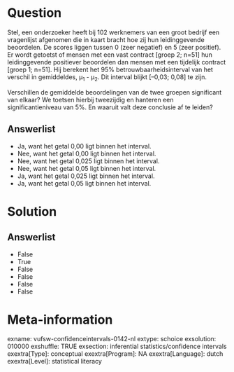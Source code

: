 Question
========
Stel, een onderzoeker heeft bij 102 werknemers van een groot bedrijf een
vragenlijst afgenomen die in kaart bracht hoe zij hun leidinggevende
beoordelen. De scores liggen tussen 0 (zeer negatief) en 5 (zeer
positief). Er wordt getoetst of mensen met een vast contract \[groep 2;
n=51\] hun leidinggevende positiever beoordelen dan mensen met een
tijdelijk contract \[groep 1; n=51\]. Hij berekent het 95%
betrouwbaarheidsinterval van het verschil in gemiddeldes,
µ<sub>1</sub> - µ<sub>2</sub>. Dit interval blijkt \[–0,03; 0,08\] te
zijn.  
  
Verschillen de gemiddelde beoordelingen van de twee groepen significant
van elkaar? We toetsen hierbij tweezijdig en hanteren een
significantieniveau van 5%. En waaruit valt deze conclusie af te leiden?

Answerlist
----------
* Ja, want het getal 0,00 ligt binnen het interval.
* Nee, want het getal 0,00 ligt binnen het interval.
* Nee, want het getal 0,025 ligt binnen het interval.
* Nee, want het getal 0,05 ligt binnen het interval.
* Ja, want het getal 0,025 ligt binnen het interval.
* Ja, want het getal 0,05 ligt binnen het interval.

Solution
========










Answerlist
----------
* False
* True
* False
* False
* False
* False

Meta-information
================
exname: vufsw-confidenceintervals-0142-nl
extype: schoice
exsolution: 010000
exshuffle: TRUE
exsection: inferential statistics/confidence intervals
exextra[Type]: conceptual
exextra[Program]: NA
exextra[Language]: dutch
exextra[Level]: statistical literacy

